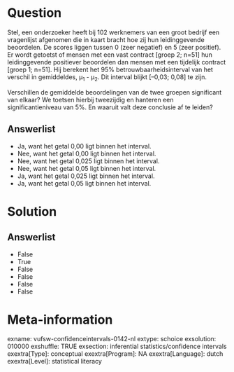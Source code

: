 Question
========
Stel, een onderzoeker heeft bij 102 werknemers van een groot bedrijf een
vragenlijst afgenomen die in kaart bracht hoe zij hun leidinggevende
beoordelen. De scores liggen tussen 0 (zeer negatief) en 5 (zeer
positief). Er wordt getoetst of mensen met een vast contract \[groep 2;
n=51\] hun leidinggevende positiever beoordelen dan mensen met een
tijdelijk contract \[groep 1; n=51\]. Hij berekent het 95%
betrouwbaarheidsinterval van het verschil in gemiddeldes,
µ<sub>1</sub> - µ<sub>2</sub>. Dit interval blijkt \[–0,03; 0,08\] te
zijn.  
  
Verschillen de gemiddelde beoordelingen van de twee groepen significant
van elkaar? We toetsen hierbij tweezijdig en hanteren een
significantieniveau van 5%. En waaruit valt deze conclusie af te leiden?

Answerlist
----------
* Ja, want het getal 0,00 ligt binnen het interval.
* Nee, want het getal 0,00 ligt binnen het interval.
* Nee, want het getal 0,025 ligt binnen het interval.
* Nee, want het getal 0,05 ligt binnen het interval.
* Ja, want het getal 0,025 ligt binnen het interval.
* Ja, want het getal 0,05 ligt binnen het interval.

Solution
========










Answerlist
----------
* False
* True
* False
* False
* False
* False

Meta-information
================
exname: vufsw-confidenceintervals-0142-nl
extype: schoice
exsolution: 010000
exshuffle: TRUE
exsection: inferential statistics/confidence intervals
exextra[Type]: conceptual
exextra[Program]: NA
exextra[Language]: dutch
exextra[Level]: statistical literacy

